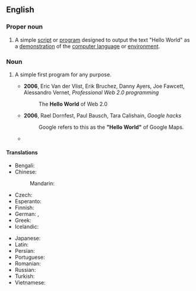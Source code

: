 ==English==
{{wikipedia|Hello world program}}

===Proper noun===
{{en-proper noun|head=[[hello|Hello]] [[world|World]]}}

# {{lb|en|programming}} A simple [[script]] or [[program]] designed to output the text "Hello World" as a [[demonstration]] of the [[computer language]] or [[environment]].

===Noun===
{{en-noun|head=[[hello|Hello]] [[world|World]]}}

# {{lb|en|programming|by extension}} A simple first program for any purpose.
#* '''2006''', Eric Van der Vlist, Erik Bruchez, Danny Ayers, Joe Fawcett, Alessandro Vernet, ''Professional Web 2.0 programming''
#*: The '''Hello World''' of Web 2.0
#* '''2006''', Rael Dornfest, Paul Bausch, Tara Calishain, ''Google hacks''
#*: Google refers to this as the '''"Hello World"''' of Google Maps.
#* {{quote-book|en|year=2008|author=Shelley Powers|title=Painting the Web|passage=Animated Clock: The '''Hello World''' of Animated and Interactive SVG}}

====Translations====
{{trans-top|Hello World}}
* Bengali: {{t|bn|ওহে বিশ্ব|tr=ohe bissho}}
* Chinese:
*: Mandarin: {{t|cmn|你好世界|tr=nǐ hǎo shìjiè}}
* Czech: {{t|cs|Ahoj světe}}
* Esperanto: {{t|eo|Saluton, Mondo}}
* Finnish: {{t|fi|hei maailma}}
* German: {{t|de|Hallo Welt}}, {{t|de|Hallo-Welt-Programm|n}}
* Greek: {{t|el|Καλημέρα κόσμε|sc=Grek}}
* Icelandic: {{t|is|Halló, heimur}}
{{trans-mid}}
* Japanese: {{t|ja|こんにちは世界|tr=konnichiwa sekai|sc=Jpan}} {{qualifier|rare except in Japanese-based programming languages}}
* Latin: {{t|la|Ave, munde}}
* Persian: {{t|fa|سلام دنیا|tr=salâm donyâ|sc=fa-Arab}}
* Portuguese: {{t|pt|Olá, mundo}}
* Romanian: {{t|ro|Salut, lume}}
* Russian: {{t|ru|Привет, мир}}
* Turkish: {{t|tr|Merhaba Dünya}}
* Vietnamese: {{t|vi|Xin chào thế giới}}
{{trans-bottom}}